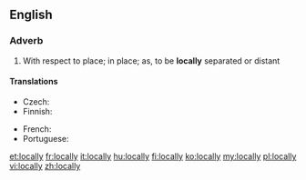 ==English==

===Adverb===
{{en-adv}}

# With respect to place; in place; as, to be '''locally''' separated or distant

====Translations====
{{trans-top|with respect to place}}
* Czech: {{t-|cs|lokálně}}
* Finnish: {{t+|fi|paikallisesti}}
{{trans-mid}}
* French: {{t+|fr|localement}}
* Portuguese: {{t|pt|localmente}}
{{trans-bottom}}

[[et:locally]]
[[fr:locally]]
[[it:locally]]
[[hu:locally]]
[[fi:locally]]
[[ko:locally]]
[[my:locally]]
[[pl:locally]]
[[vi:locally]]
[[zh:locally]]